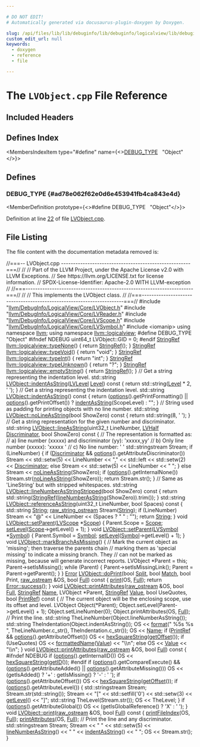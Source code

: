 ```yaml
---

# DO NOT EDIT!
# Automatically generated via docusaurus-plugin-doxygen by Doxygen.

slug: /api/files/lib/lib/debuginfo/lib/debuginfo/logicalview/lib/debuginfo/logicalview/core/lvobject-cpp
custom_edit_url: null
keywords:
  - doxygen
  - reference
  - file

---
```





# The `LVObject.cpp` File Reference

<DoxygenPage pluginConfig={pluginConfig}>



## Included Headers

<IncludesList>
<IncludesListItem
  filePath="llvm/DebugInfo/LogicalView/Core/LVObject.h"
  permalink="/docs/api/files/include/include/llvm/include/llvm/debuginfo/include/llvm/debuginfo/logicalview/include/llvm/debuginfo/logicalview/core/lvobject-h"
  isLocal="true" />
<IncludesListItem
  filePath="llvm/DebugInfo/LogicalView/Core/LVReader.h"
  permalink="/docs/api/files/include/include/llvm/include/llvm/debuginfo/include/llvm/debuginfo/logicalview/include/llvm/debuginfo/logicalview/core/lvreader-h"
  isLocal="true" />
<IncludesListItem
  filePath="llvm/DebugInfo/LogicalView/Core/LVScope.h"
  permalink="/docs/api/files/include/include/llvm/include/llvm/debuginfo/include/llvm/debuginfo/logicalview/include/llvm/debuginfo/logicalview/core/lvscope-h"
  isLocal="true" />
<IncludesListItem
  filePath="llvm/DebugInfo/LogicalView/Core/LVSymbol.h"
  permalink="/docs/api/files/include/include/llvm/include/llvm/debuginfo/include/llvm/debuginfo/logicalview/include/llvm/debuginfo/logicalview/core/lvsymbol-h"
  isLocal="true" />
<IncludesListItem
  filePath="iomanip"
  permalink=""
  isLocal="false" />
</IncludesList>

## Defines Index

<MembersIndex>

<MembersIndexItem
  type="#define"
  name={<><a href="#ad78e062f62e0d6e453941fb4ca843e4d">DEBUG&#95;TYPE</a>&nbsp;&nbsp;&nbsp;&quot;Object&quot;</>}>
</MembersIndexItem>

</MembersIndex>


<SectionDefinition>

## Defines

### DEBUG&#95;TYPE {#ad78e062f62e0d6e453941fb4ca843e4d}

<MemberDefinition
  prototype={<>#define DEBUG&#95;TYPE&nbsp;&nbsp;&nbsp;&quot;Object&quot;</>}>

Definition at line <a href="#l00022">22</a> of file <a href="/docs/api/files/lib/lib/debuginfo/lib/debuginfo/logicalview/lib/debuginfo/logicalview/core/lvobject-cpp">LVObject.cpp</a>.
</MemberDefinition>

</SectionDefinition>

## File Listing

The file content with the documentation metadata removed is:

<ProgramListing>

<Link id="l00001" /><CodeLine lineNumber="1"><Highlight kind="comment">//===-- LVObject.cpp ------------------------------------------------------===//</Highlight><Highlight kind="normal"></Highlight></CodeLine>
<Link id="l00002" /><CodeLine lineNumber="2"><Highlight kind="normal"></Highlight><Highlight kind="comment">//</Highlight><Highlight kind="normal"></Highlight></CodeLine>
<Link id="l00003" /><CodeLine lineNumber="3"><Highlight kind="normal"></Highlight><Highlight kind="comment">// Part of the LLVM Project, under the Apache License v2.0 with LLVM Exceptions.</Highlight><Highlight kind="normal"></Highlight></CodeLine>
<Link id="l00004" /><CodeLine lineNumber="4"><Highlight kind="normal"></Highlight><Highlight kind="comment">// See https://llvm.org/LICENSE.txt for license information.</Highlight><Highlight kind="normal"></Highlight></CodeLine>
<Link id="l00005" /><CodeLine lineNumber="5"><Highlight kind="normal"></Highlight><Highlight kind="comment">// SPDX-License-Identifier: Apache-2.0 WITH LLVM-exception</Highlight><Highlight kind="normal"></Highlight></CodeLine>
<Link id="l00006" /><CodeLine lineNumber="6"><Highlight kind="normal"></Highlight><Highlight kind="comment">//</Highlight><Highlight kind="normal"></Highlight></CodeLine>
<Link id="l00007" /><CodeLine lineNumber="7"><Highlight kind="normal"></Highlight><Highlight kind="comment">//===----------------------------------------------------------------------===//</Highlight><Highlight kind="normal"></Highlight></CodeLine>
<Link id="l00008" /><CodeLine lineNumber="8"><Highlight kind="normal"></Highlight><Highlight kind="comment">//</Highlight><Highlight kind="normal"></Highlight></CodeLine>
<Link id="l00009" /><CodeLine lineNumber="9"><Highlight kind="normal"></Highlight><Highlight kind="comment">// This implements the LVObject class.</Highlight><Highlight kind="normal"></Highlight></CodeLine>
<Link id="l00010" /><CodeLine lineNumber="10"><Highlight kind="normal"></Highlight><Highlight kind="comment">//</Highlight><Highlight kind="normal"></Highlight></CodeLine>
<Link id="l00011" /><CodeLine lineNumber="11"><Highlight kind="normal"></Highlight><Highlight kind="comment">//===----------------------------------------------------------------------===//</Highlight><Highlight kind="normal"></Highlight></CodeLine>
<Link id="l00012" /><CodeLine lineNumber="12"><Highlight kind="normal"></Highlight></CodeLine>
<Link id="l00013" /><CodeLine lineNumber="13"><Highlight kind="normal"></Highlight><Highlight kind="preprocessor">#include &quot;<a href="/docs/api/files/include/include/llvm/include/llvm/debuginfo/include/llvm/debuginfo/logicalview/include/llvm/debuginfo/logicalview/core/lvobject-h">llvm/DebugInfo/LogicalView/Core/LVObject.h</a>&quot;</Highlight><Highlight kind="normal"></Highlight></CodeLine>
<Link id="l00014" /><CodeLine lineNumber="14"><Highlight kind="normal"></Highlight><Highlight kind="preprocessor">#include &quot;<a href="/docs/api/files/include/include/llvm/include/llvm/debuginfo/include/llvm/debuginfo/logicalview/include/llvm/debuginfo/logicalview/core/lvreader-h">llvm/DebugInfo/LogicalView/Core/LVReader.h</a>&quot;</Highlight><Highlight kind="normal"></Highlight></CodeLine>
<Link id="l00015" /><CodeLine lineNumber="15"><Highlight kind="normal"></Highlight><Highlight kind="preprocessor">#include &quot;<a href="/docs/api/files/include/include/llvm/include/llvm/debuginfo/include/llvm/debuginfo/logicalview/include/llvm/debuginfo/logicalview/core/lvscope-h">llvm/DebugInfo/LogicalView/Core/LVScope.h</a>&quot;</Highlight><Highlight kind="normal"></Highlight></CodeLine>
<Link id="l00016" /><CodeLine lineNumber="16"><Highlight kind="normal"></Highlight><Highlight kind="preprocessor">#include &quot;<a href="/docs/api/files/include/include/llvm/include/llvm/debuginfo/include/llvm/debuginfo/logicalview/include/llvm/debuginfo/logicalview/core/lvsymbol-h">llvm/DebugInfo/LogicalView/Core/LVSymbol.h</a>&quot;</Highlight><Highlight kind="normal"></Highlight></CodeLine>
<Link id="l00017" /><CodeLine lineNumber="17"><Highlight kind="normal"></Highlight><Highlight kind="preprocessor">#include &lt;iomanip&gt;</Highlight><Highlight kind="normal"></Highlight></CodeLine>
<Link id="l00018" /><CodeLine lineNumber="18"><Highlight kind="normal"></Highlight></CodeLine>
<Link id="l00019" /><CodeLine lineNumber="19"><Highlight kind="normal"></Highlight><Highlight kind="keyword">using namespace </Highlight><Highlight kind="normal"><a href="/docs/api/namespaces/llvm">llvm</a>;</Highlight></CodeLine>
<Link id="l00020" /><CodeLine lineNumber="20"><Highlight kind="normal"></Highlight><Highlight kind="keyword">using namespace </Highlight><Highlight kind="normal"><a href="/docs/api/namespaces/llvm/logicalview">llvm::logicalview</a>;</Highlight></CodeLine>
<Link id="l00021" /><CodeLine lineNumber="21"><Highlight kind="normal"></Highlight></CodeLine>
<Link id="l00022" /><CodeLine lineNumber="22" lineLink="#ad78e062f62e0d6e453941fb4ca843e4d"><Highlight kind="normal"></Highlight><Highlight kind="preprocessor">#define DEBUG&#95;TYPE &quot;Object&quot;</Highlight><Highlight kind="normal"></Highlight></CodeLine>
<Link id="l00023" /><CodeLine lineNumber="23"><Highlight kind="normal"></Highlight></CodeLine>
<Link id="l00024" /><CodeLine lineNumber="24"><Highlight kind="normal"></Highlight><Highlight kind="preprocessor">#ifndef NDEBUG</Highlight><Highlight kind="normal"></Highlight></CodeLine>
<Link id="l00025" /><CodeLine lineNumber="25"><Highlight kind="normal">uint64&#95;t LVObject::GID = 0;</Highlight></CodeLine>
<Link id="l00026" /><CodeLine lineNumber="26"><Highlight kind="normal"></Highlight><Highlight kind="preprocessor">#endif</Highlight><Highlight kind="normal"></Highlight></CodeLine>
<Link id="l00027" /><CodeLine lineNumber="27"><Highlight kind="normal"></Highlight></CodeLine>
<Link id="l00028" /><CodeLine lineNumber="28" lineLink="/docs/api/namespaces/llvm/logicalview/#a774c03bd80c2740100178b581c7d7f8f"><Highlight kind="normal"><a href="/docs/api/classes/llvm/stringref">StringRef</a> <a href="/docs/api/namespaces/llvm/logicalview/#a774c03bd80c2740100178b581c7d7f8f">llvm::logicalview::typeNone</a>() &#123; </Highlight><Highlight kind="keywordflow">return</Highlight><Highlight kind="normal"> <a href="/docs/api/classes/llvm/stringref">StringRef</a>(); &#125;</Highlight></CodeLine>
<Link id="l00029" /><CodeLine lineNumber="29" lineLink="/docs/api/namespaces/llvm/logicalview/#ae02e5f410984a4ef397d06c42e44ff7a"><Highlight kind="normal"><a href="/docs/api/classes/llvm/stringref">StringRef</a> <a href="/docs/api/namespaces/llvm/logicalview/#ae02e5f410984a4ef397d06c42e44ff7a">llvm::logicalview::typeVoid</a>() &#123; </Highlight><Highlight kind="keywordflow">return</Highlight><Highlight kind="normal"> </Highlight><Highlight kind="stringliteral">&quot;void&quot;</Highlight><Highlight kind="normal">; &#125;</Highlight></CodeLine>
<Link id="l00030" /><CodeLine lineNumber="30" lineLink="/docs/api/namespaces/llvm/logicalview/#ad1c531a0699aebb488abde5cbf977c50"><Highlight kind="normal"><a href="/docs/api/classes/llvm/stringref">StringRef</a> <a href="/docs/api/namespaces/llvm/logicalview/#ad1c531a0699aebb488abde5cbf977c50">llvm::logicalview::typeInt</a>() &#123; </Highlight><Highlight kind="keywordflow">return</Highlight><Highlight kind="normal"> </Highlight><Highlight kind="stringliteral">&quot;int&quot;</Highlight><Highlight kind="normal">; &#125;</Highlight></CodeLine>
<Link id="l00031" /><CodeLine lineNumber="31" lineLink="/docs/api/namespaces/llvm/logicalview/#a60922260b893f6f8628b73c88c1fc5c6"><Highlight kind="normal"><a href="/docs/api/classes/llvm/stringref">StringRef</a> <a href="/docs/api/namespaces/llvm/logicalview/#a60922260b893f6f8628b73c88c1fc5c6">llvm::logicalview::typeUnknown</a>() &#123; </Highlight><Highlight kind="keywordflow">return</Highlight><Highlight kind="normal"> </Highlight><Highlight kind="stringliteral">&quot;?&quot;</Highlight><Highlight kind="normal">; &#125;</Highlight></CodeLine>
<Link id="l00032" /><CodeLine lineNumber="32" lineLink="/docs/api/namespaces/llvm/logicalview/#a6a2797528e8279aa6a07de8f556466b3"><Highlight kind="normal"><a href="/docs/api/classes/llvm/stringref">StringRef</a> <a href="/docs/api/namespaces/llvm/logicalview/#a6a2797528e8279aa6a07de8f556466b3">llvm::logicalview::emptyString</a>() &#123; </Highlight><Highlight kind="keywordflow">return</Highlight><Highlight kind="normal"> <a href="/docs/api/classes/llvm/stringref">StringRef</a>(); &#125;</Highlight></CodeLine>
<Link id="l00033" /><CodeLine lineNumber="33"><Highlight kind="normal"></Highlight></CodeLine>
<Link id="l00034" /><CodeLine lineNumber="34"><Highlight kind="normal"></Highlight><Highlight kind="comment">// Get a string representing the indentation level.</Highlight><Highlight kind="normal"></Highlight></CodeLine>
<Link id="l00035" /><CodeLine lineNumber="35" lineLink="/docs/api/classes/llvm/logicalview/lvobject/#ad56bb10245038b174ef3b677b057592e"><Highlight kind="normal">std::string <a href="/docs/api/classes/llvm/logicalview/lvobject/#a3cdf91e89eae0b90391ed4de8e888d48">LVObject::indentAsString</a>(<a href="/docs/api/namespaces/llvm/logicalview/#a4eaccc9c89c59a59cbfab176861e1581">LVLevel</a> <a href="/docs/api/namespaces/llvm/logicalview/#a9696bc411b0a7022c2cc78bff5173cefaa0db49ba470c1c9ae2128c3470339153">Level</a>)</Highlight><Highlight kind="keyword"> const </Highlight><Highlight kind="normal">&#123;</Highlight></CodeLine>
<Link id="l00036" /><CodeLine lineNumber="36"><Highlight kind="normal">  </Highlight><Highlight kind="keywordflow">return</Highlight><Highlight kind="normal"> std::string(<a href="/docs/api/namespaces/llvm/logicalview/#a9696bc411b0a7022c2cc78bff5173cefaa0db49ba470c1c9ae2128c3470339153">Level</a> &#42; 2, </Highlight><Highlight kind="charliteral">&#39; &#39;</Highlight><Highlight kind="normal">);</Highlight></CodeLine>
<Link id="l00037" /><CodeLine lineNumber="37"><Highlight kind="normal">&#125;</Highlight></CodeLine>
<Link id="l00038" /><CodeLine lineNumber="38"><Highlight kind="normal"></Highlight></CodeLine>
<Link id="l00039" /><CodeLine lineNumber="39"><Highlight kind="normal"></Highlight><Highlight kind="comment">// Get a string representing the indentation level.</Highlight><Highlight kind="normal"></Highlight></CodeLine>
<Link id="l00040" /><CodeLine lineNumber="40" lineLink="/docs/api/classes/llvm/logicalview/lvobject/#a3cdf91e89eae0b90391ed4de8e888d48"><Highlight kind="normal">std::string <a href="/docs/api/classes/llvm/logicalview/lvobject/#a3cdf91e89eae0b90391ed4de8e888d48">LVObject::indentAsString</a>()</Highlight><Highlight kind="keyword"> const </Highlight><Highlight kind="normal">&#123;</Highlight></CodeLine>
<Link id="l00041" /><CodeLine lineNumber="41"><Highlight kind="normal">  </Highlight><Highlight kind="keywordflow">return</Highlight><Highlight kind="normal"> (<a href="/docs/api/namespaces/llvm/logicalview/#adc3278484dd140d018661381153aaf8d">options</a>().getPrintFormatting() || <a href="/docs/api/namespaces/llvm/logicalview/#adc3278484dd140d018661381153aaf8d">options</a>().getPrintOffset())</Highlight></CodeLine>
<Link id="l00042" /><CodeLine lineNumber="42"><Highlight kind="normal">             ? <a href="/docs/api/classes/llvm/logicalview/lvobject/#a3cdf91e89eae0b90391ed4de8e888d48">indentAsString</a>(ScopeLevel)</Highlight></CodeLine>
<Link id="l00043" /><CodeLine lineNumber="43"><Highlight kind="normal">             : </Highlight><Highlight kind="stringliteral">&quot;&quot;</Highlight><Highlight kind="normal">;</Highlight></CodeLine>
<Link id="l00044" /><CodeLine lineNumber="44"><Highlight kind="normal">&#125;</Highlight></CodeLine>
<Link id="l00045" /><CodeLine lineNumber="45"><Highlight kind="normal"></Highlight></CodeLine>
<Link id="l00046" /><CodeLine lineNumber="46"><Highlight kind="normal"></Highlight><Highlight kind="comment">// String used as padding for printing objects with no line number.</Highlight><Highlight kind="normal"></Highlight></CodeLine>
<Link id="l00047" /><CodeLine lineNumber="47" lineLink="/docs/api/classes/llvm/logicalview/lvobject/#ac84d4fb8f9150eb2b1c33b5f578eea90"><Highlight kind="normal">std::string <a href="/docs/api/classes/llvm/logicalview/lvobject/#ac84d4fb8f9150eb2b1c33b5f578eea90">LVObject::noLineAsString</a>(</Highlight><Highlight kind="keywordtype">bool</Highlight><Highlight kind="normal"> ShowZero)</Highlight><Highlight kind="keyword"> const </Highlight><Highlight kind="normal">&#123;</Highlight></CodeLine>
<Link id="l00048" /><CodeLine lineNumber="48"><Highlight kind="normal">  </Highlight><Highlight kind="keywordflow">return</Highlight><Highlight kind="normal"> std::string(8, </Highlight><Highlight kind="charliteral">&#39; &#39;</Highlight><Highlight kind="normal">);</Highlight></CodeLine>
<Link id="l00049" /><CodeLine lineNumber="49"><Highlight kind="normal">&#125;</Highlight></CodeLine>
<Link id="l00050" /><CodeLine lineNumber="50"><Highlight kind="normal"></Highlight></CodeLine>
<Link id="l00051" /><CodeLine lineNumber="51"><Highlight kind="normal"></Highlight><Highlight kind="comment">// Get a string representation for the given number and discriminator.</Highlight><Highlight kind="normal"></Highlight></CodeLine>
<Link id="l00052" /><CodeLine lineNumber="52" lineLink="/docs/api/classes/llvm/logicalview/lvobject/#a37c137ed3c3bebc4ca879a8e4dfd3d7d"><Highlight kind="normal">std::string <a href="/docs/api/classes/llvm/logicalview/lvobject/#a37c137ed3c3bebc4ca879a8e4dfd3d7d">LVObject::lineAsString</a>(uint32&#95;t LineNumber, <a href="/docs/api/namespaces/llvm/logicalview/#adca89b91edd56113e539a1b1c5a4c26f">LVHalf</a> <a href="/docs/api/namespaces/llvm/logicalview/#a9696bc411b0a7022c2cc78bff5173cefa3d07d09db1423c8da8e60b5f36d2d903">Discriminator</a>,</Highlight></CodeLine>
<Link id="l00053" /><CodeLine lineNumber="53"><Highlight kind="normal">                                   </Highlight><Highlight kind="keywordtype">bool</Highlight><Highlight kind="normal"> ShowZero)</Highlight><Highlight kind="keyword"> const </Highlight><Highlight kind="normal">&#123;</Highlight></CodeLine>
<Link id="l00054" /><CodeLine lineNumber="54"><Highlight kind="normal">  </Highlight><Highlight kind="comment">// The representation is formatted as:</Highlight><Highlight kind="normal"></Highlight></CodeLine>
<Link id="l00055" /><CodeLine lineNumber="55"><Highlight kind="normal">  </Highlight><Highlight kind="comment">// a) line number (xxxxx) and discriminator (yy): &#39;xxxxx,yy&#39;</Highlight><Highlight kind="normal"></Highlight></CodeLine>
<Link id="l00056" /><CodeLine lineNumber="56"><Highlight kind="normal">  </Highlight><Highlight kind="comment">// b) Only line number (xxxxx):                   &#39;xxxxx   &#39;</Highlight><Highlight kind="normal"></Highlight></CodeLine>
<Link id="l00057" /><CodeLine lineNumber="57"><Highlight kind="normal">  </Highlight><Highlight kind="comment">// c) No line number:                             &#39;        &#39;</Highlight><Highlight kind="normal"></Highlight></CodeLine>
<Link id="l00058" /><CodeLine lineNumber="58"><Highlight kind="normal">  std::stringstream Stream;</Highlight></CodeLine>
<Link id="l00059" /><CodeLine lineNumber="59"><Highlight kind="normal">  </Highlight><Highlight kind="keywordflow">if</Highlight><Highlight kind="normal"> (LineNumber) &#123;</Highlight></CodeLine>
<Link id="l00060" /><CodeLine lineNumber="60"><Highlight kind="normal">    </Highlight><Highlight kind="keywordflow">if</Highlight><Highlight kind="normal"> (<a href="/docs/api/namespaces/llvm/logicalview/#a9696bc411b0a7022c2cc78bff5173cefa3d07d09db1423c8da8e60b5f36d2d903">Discriminator</a> &amp;&amp; <a href="/docs/api/namespaces/llvm/logicalview/#adc3278484dd140d018661381153aaf8d">options</a>().getAttributeDiscriminator())</Highlight></CodeLine>
<Link id="l00061" /><CodeLine lineNumber="61"><Highlight kind="normal">      Stream &lt;&lt; std::setw(5) &lt;&lt; LineNumber &lt;&lt; </Highlight><Highlight kind="stringliteral">&quot;,&quot;</Highlight><Highlight kind="normal"> &lt;&lt; std::left &lt;&lt; std::setw(2)</Highlight></CodeLine>
<Link id="l00062" /><CodeLine lineNumber="62"><Highlight kind="normal">             &lt;&lt; <a href="/docs/api/namespaces/llvm/logicalview/#a9696bc411b0a7022c2cc78bff5173cefa3d07d09db1423c8da8e60b5f36d2d903">Discriminator</a>;</Highlight></CodeLine>
<Link id="l00063" /><CodeLine lineNumber="63"><Highlight kind="normal">    </Highlight><Highlight kind="keywordflow">else</Highlight><Highlight kind="normal"></Highlight></CodeLine>
<Link id="l00064" /><CodeLine lineNumber="64"><Highlight kind="normal">      Stream &lt;&lt; std::setw(5) &lt;&lt; LineNumber &lt;&lt; </Highlight><Highlight kind="stringliteral">&quot;   &quot;</Highlight><Highlight kind="normal">;</Highlight></CodeLine>
<Link id="l00065" /><CodeLine lineNumber="65"><Highlight kind="normal">  &#125; </Highlight><Highlight kind="keywordflow">else</Highlight><Highlight kind="normal"></Highlight></CodeLine>
<Link id="l00066" /><CodeLine lineNumber="66"><Highlight kind="normal">    Stream &lt;&lt; <a href="/docs/api/classes/llvm/logicalview/lvobject/#ac84d4fb8f9150eb2b1c33b5f578eea90">noLineAsString</a>(ShowZero);</Highlight></CodeLine>
<Link id="l00067" /><CodeLine lineNumber="67"><Highlight kind="normal"></Highlight></CodeLine>
<Link id="l00068" /><CodeLine lineNumber="68"><Highlight kind="normal">  </Highlight><Highlight kind="keywordflow">if</Highlight><Highlight kind="normal"> (<a href="/docs/api/namespaces/llvm/logicalview/#adc3278484dd140d018661381153aaf8d">options</a>().getInternalNone())</Highlight></CodeLine>
<Link id="l00069" /><CodeLine lineNumber="69"><Highlight kind="normal">    Stream.str(<a href="/docs/api/classes/llvm/logicalview/lvobject/#ac84d4fb8f9150eb2b1c33b5f578eea90">noLineAsString</a>(ShowZero));</Highlight></CodeLine>
<Link id="l00070" /><CodeLine lineNumber="70"><Highlight kind="normal"></Highlight></CodeLine>
<Link id="l00071" /><CodeLine lineNumber="71"><Highlight kind="normal">  </Highlight><Highlight kind="keywordflow">return</Highlight><Highlight kind="normal"> Stream.str();</Highlight></CodeLine>
<Link id="l00072" /><CodeLine lineNumber="72"><Highlight kind="normal">&#125;</Highlight></CodeLine>
<Link id="l00073" /><CodeLine lineNumber="73"><Highlight kind="normal"></Highlight></CodeLine>
<Link id="l00074" /><CodeLine lineNumber="74"><Highlight kind="normal"></Highlight><Highlight kind="comment">// Same as &#39;LineString&#39; but with stripped whitespaces.</Highlight><Highlight kind="normal"></Highlight></CodeLine>
<Link id="l00075" /><CodeLine lineNumber="75" lineLink="/docs/api/classes/llvm/logicalview/lvobject/#aecf8de8c25352b77912539efc3c4bdf3"><Highlight kind="normal">std::string <a href="/docs/api/classes/llvm/logicalview/lvobject/#aecf8de8c25352b77912539efc3c4bdf3">LVObject::lineNumberAsStringStripped</a>(</Highlight><Highlight kind="keywordtype">bool</Highlight><Highlight kind="normal"> ShowZero)</Highlight><Highlight kind="keyword"> const </Highlight><Highlight kind="normal">&#123;</Highlight></CodeLine>
<Link id="l00076" /><CodeLine lineNumber="76"><Highlight kind="normal">  </Highlight><Highlight kind="keywordflow">return</Highlight><Highlight kind="normal"> std::string(<a href="/docs/api/classes/llvm/stringref">StringRef</a>(<a href="/docs/api/classes/llvm/logicalview/lvobject/#a56c79b694f7b59849dc64efabc9c3b70">lineNumberAsString</a>(ShowZero)).trim());</Highlight></CodeLine>
<Link id="l00077" /><CodeLine lineNumber="77"><Highlight kind="normal">&#125;</Highlight></CodeLine>
<Link id="l00078" /><CodeLine lineNumber="78"><Highlight kind="normal"></Highlight></CodeLine>
<Link id="l00079" /><CodeLine lineNumber="79" lineLink="/docs/api/classes/llvm/logicalview/lvobject/#a0e40564d3a2dc29ca5be453dbe05568c"><Highlight kind="normal">std::string <a href="/docs/api/classes/llvm/logicalview/lvobject/#a0e40564d3a2dc29ca5be453dbe05568c">LVObject::referenceAsString</a>(uint32&#95;t LineNumber,</Highlight></CodeLine>
<Link id="l00080" /><CodeLine lineNumber="80"><Highlight kind="normal">                                        </Highlight><Highlight kind="keywordtype">bool</Highlight><Highlight kind="normal"> Spaces)</Highlight><Highlight kind="keyword"> const </Highlight><Highlight kind="normal">&#123;</Highlight></CodeLine>
<Link id="l00081" /><CodeLine lineNumber="81"><Highlight kind="normal">  std::string <a href="/docs/api/namespaces/llvm/#ac226f3d2b9ca090171a8e0a8cb92c343a27118326006d3829667a400ad23d5d98">String</a>;</Highlight></CodeLine>
<Link id="l00082" /><CodeLine lineNumber="82"><Highlight kind="normal">  <a href="/docs/api/classes/llvm/raw-string-ostream">raw&#95;string&#95;ostream</a> Stream(<a href="/docs/api/namespaces/llvm/#ac226f3d2b9ca090171a8e0a8cb92c343a27118326006d3829667a400ad23d5d98">String</a>);</Highlight></CodeLine>
<Link id="l00083" /><CodeLine lineNumber="83"><Highlight kind="normal">  </Highlight><Highlight kind="keywordflow">if</Highlight><Highlight kind="normal"> (LineNumber)</Highlight></CodeLine>
<Link id="l00084" /><CodeLine lineNumber="84"><Highlight kind="normal">    Stream &lt;&lt; </Highlight><Highlight kind="stringliteral">&quot;@&quot;</Highlight><Highlight kind="normal"> &lt;&lt; LineNumber &lt;&lt; (Spaces ? </Highlight><Highlight kind="stringliteral">&quot; &quot;</Highlight><Highlight kind="normal"> : </Highlight><Highlight kind="stringliteral">&quot;&quot;</Highlight><Highlight kind="normal">);</Highlight></CodeLine>
<Link id="l00085" /><CodeLine lineNumber="85"><Highlight kind="normal"></Highlight></CodeLine>
<Link id="l00086" /><CodeLine lineNumber="86"><Highlight kind="normal">  </Highlight><Highlight kind="keywordflow">return</Highlight><Highlight kind="normal"> <a href="/docs/api/namespaces/llvm/#ac226f3d2b9ca090171a8e0a8cb92c343a27118326006d3829667a400ad23d5d98">String</a>;</Highlight></CodeLine>
<Link id="l00087" /><CodeLine lineNumber="87"><Highlight kind="normal">&#125;</Highlight></CodeLine>
<Link id="l00088" /><CodeLine lineNumber="88"><Highlight kind="normal"></Highlight></CodeLine>
<Link id="l00089" /><CodeLine lineNumber="89" lineLink="/docs/api/classes/llvm/logicalview/lvobject/#a980c7096c97db862ddec95e311bc60a7"><Highlight kind="normal"></Highlight><Highlight kind="keywordtype">void</Highlight><Highlight kind="normal"> <a href="/docs/api/classes/llvm/logicalview/lvobject/#a980c7096c97db862ddec95e311bc60a7">LVObject::setParent</a>(<a href="/docs/api/classes/llvm/logicalview/lvscope">LVScope</a> &#42;<a href="/docs/api/classes/llvm/logicalview/lvobject/#af6ec25fbed1ba22e74fe2173798fc6c1">Scope</a>) &#123;</Highlight></CodeLine>
<Link id="l00090" /><CodeLine lineNumber="90"><Highlight kind="normal">  Parent.Scope = <a href="/docs/api/classes/llvm/logicalview/lvobject/#af6ec25fbed1ba22e74fe2173798fc6c1">Scope</a>;</Highlight></CodeLine>
<Link id="l00091" /><CodeLine lineNumber="91"><Highlight kind="normal">  <a href="/docs/api/classes/llvm/logicalview/lvobject/#a4f4676dc32df6345482e9e84ed814274">setLevel</a>(<a href="/docs/api/classes/llvm/logicalview/lvobject/#af6ec25fbed1ba22e74fe2173798fc6c1">Scope</a>-&gt;getLevel() + 1);</Highlight></CodeLine>
<Link id="l00092" /><CodeLine lineNumber="92"><Highlight kind="normal">&#125;</Highlight></CodeLine>
<Link id="l00093" /><CodeLine lineNumber="93" lineLink="/docs/api/classes/llvm/logicalview/lvobject/#a0da483d93a05048df582a7abc08a6515"><Highlight kind="normal"></Highlight><Highlight kind="keywordtype">void</Highlight><Highlight kind="normal"> <a href="/docs/api/classes/llvm/logicalview/lvobject/#a980c7096c97db862ddec95e311bc60a7">LVObject::setParent</a>(<a href="/docs/api/classes/llvm/logicalview/lvsymbol">LVSymbol</a> &#42;<a href="/docs/api/classes/llvm/logicalview/lvobject/#aca73388280910037c4d10ff4e6c22756">Symbol</a>) &#123;</Highlight></CodeLine>
<Link id="l00094" /><CodeLine lineNumber="94"><Highlight kind="normal">  Parent.Symbol = <a href="/docs/api/classes/llvm/logicalview/lvobject/#aca73388280910037c4d10ff4e6c22756">Symbol</a>;</Highlight></CodeLine>
<Link id="l00095" /><CodeLine lineNumber="95"><Highlight kind="normal">  <a href="/docs/api/classes/llvm/logicalview/lvobject/#a4f4676dc32df6345482e9e84ed814274">setLevel</a>(<a href="/docs/api/classes/llvm/logicalview/lvobject/#aca73388280910037c4d10ff4e6c22756">Symbol</a>-&gt;getLevel() + 1);</Highlight></CodeLine>
<Link id="l00096" /><CodeLine lineNumber="96"><Highlight kind="normal">&#125;</Highlight></CodeLine>
<Link id="l00097" /><CodeLine lineNumber="97"><Highlight kind="normal"></Highlight></CodeLine>
<Link id="l00098" /><CodeLine lineNumber="98" lineLink="/docs/api/classes/llvm/logicalview/lvobject/#ac1d085ff08f6da33711c01f57d87eb49"><Highlight kind="normal"></Highlight><Highlight kind="keywordtype">void</Highlight><Highlight kind="normal"> <a href="/docs/api/classes/llvm/logicalview/lvobject/#ac1d085ff08f6da33711c01f57d87eb49">LVObject::markBranchAsMissing</a>() &#123;</Highlight></CodeLine>
<Link id="l00099" /><CodeLine lineNumber="99"><Highlight kind="normal">  </Highlight><Highlight kind="comment">// Mark the current object as &#39;missing&#39;; then traverse the parents chain</Highlight><Highlight kind="normal"></Highlight></CodeLine>
<Link id="l00100" /><CodeLine lineNumber="100"><Highlight kind="normal">  </Highlight><Highlight kind="comment">// marking them as &#39;special missing&#39; to indicate a missing branch. They</Highlight><Highlight kind="normal"></Highlight></CodeLine>
<Link id="l00101" /><CodeLine lineNumber="101"><Highlight kind="normal">  </Highlight><Highlight kind="comment">// can not be marked as missing, because will generate incorrect reports.</Highlight><Highlight kind="normal"></Highlight></CodeLine>
<Link id="l00102" /><CodeLine lineNumber="102"><Highlight kind="normal">  LVObject &#42;Parent = </Highlight><Highlight kind="keyword">this</Highlight><Highlight kind="normal">;</Highlight></CodeLine>
<Link id="l00103" /><CodeLine lineNumber="103"><Highlight kind="normal">  Parent-&gt;setIsMissing();</Highlight></CodeLine>
<Link id="l00104" /><CodeLine lineNumber="104"><Highlight kind="normal">  </Highlight><Highlight kind="keywordflow">while</Highlight><Highlight kind="normal"> (Parent) &#123;</Highlight></CodeLine>
<Link id="l00105" /><CodeLine lineNumber="105"><Highlight kind="normal">    Parent-&gt;setIsMissingLink();</Highlight></CodeLine>
<Link id="l00106" /><CodeLine lineNumber="106"><Highlight kind="normal">    Parent = Parent-&gt;getParent();</Highlight></CodeLine>
<Link id="l00107" /><CodeLine lineNumber="107"><Highlight kind="normal">  &#125;</Highlight></CodeLine>
<Link id="l00108" /><CodeLine lineNumber="108"><Highlight kind="normal">&#125;</Highlight></CodeLine>
<Link id="l00109" /><CodeLine lineNumber="109"><Highlight kind="normal"></Highlight></CodeLine>
<Link id="l00110" /><CodeLine lineNumber="110" lineLink="/docs/api/classes/llvm/logicalview/lvobject/#a188ae80eca4861c8c577fa5e905d8129"><Highlight kind="normal"><a href="/docs/api/classes/llvm/error">Error</a> <a href="/docs/api/classes/llvm/logicalview/lvobject/#a188ae80eca4861c8c577fa5e905d8129">LVObject::doPrint</a>(</Highlight><Highlight kind="keywordtype">bool</Highlight><Highlight kind="normal"> <a href="/docs/api/namespaces/llvm/logicalview/#a032987f23ff952c1def983c6bb120f00a8a9e64d86ed12ad40de129bc7f4683b2">Split</a>, </Highlight><Highlight kind="keywordtype">bool</Highlight><Highlight kind="normal"> <a href="/docs/api/namespaces/llvm/#a313a633eb3049b90e931206183e1251ea6da89265a9a8b0b28eb4946bb2ec0c6d">Match</a>, </Highlight><Highlight kind="keywordtype">bool</Highlight><Highlight kind="normal"> Print, <a href="/docs/api/classes/llvm/raw-ostream">raw&#95;ostream</a> &amp;OS,</Highlight></CodeLine>
<Link id="l00111" /><CodeLine lineNumber="111"><Highlight kind="normal">                        </Highlight><Highlight kind="keywordtype">bool</Highlight><Highlight kind="normal"> <a href="/docs/api/namespaces/llvm/#ad5b7ced2aa529c892b2219cd29b08760abbd47109890259c0127154db1af26c75">Full</a>)</Highlight><Highlight kind="keyword"> const </Highlight><Highlight kind="normal">&#123;</Highlight></CodeLine>
<Link id="l00112" /><CodeLine lineNumber="112"><Highlight kind="normal">  <a href="/docs/api/classes/llvm/logicalview/lvobject/#a3e05892840abc9d678e261136a722c8f">print</a>(OS, <a href="/docs/api/namespaces/llvm/#ad5b7ced2aa529c892b2219cd29b08760abbd47109890259c0127154db1af26c75">Full</a>);</Highlight></CodeLine>
<Link id="l00113" /><CodeLine lineNumber="113"><Highlight kind="normal">  </Highlight><Highlight kind="keywordflow">return</Highlight><Highlight kind="normal"> <a href="/docs/api/classes/llvm/error/#a4dfd0813c3d0e0a30439b5a3e9196b59">Error::success</a>();</Highlight></CodeLine>
<Link id="l00114" /><CodeLine lineNumber="114"><Highlight kind="normal">&#125;</Highlight></CodeLine>
<Link id="l00115" /><CodeLine lineNumber="115"><Highlight kind="normal"></Highlight></CodeLine>
<Link id="l00116" /><CodeLine lineNumber="116" lineLink="/docs/api/classes/llvm/logicalview/lvobject/#a380680c52658e054b402ae6608c1abae"><Highlight kind="normal"></Highlight><Highlight kind="keywordtype">void</Highlight><Highlight kind="normal"> <a href="/docs/api/classes/llvm/logicalview/lvobject/#a511a925253616e16867c610c2c101a51">LVObject::printAttributes</a>(<a href="/docs/api/classes/llvm/raw-ostream">raw&#95;ostream</a> &amp;OS, </Highlight><Highlight kind="keywordtype">bool</Highlight><Highlight kind="normal"> <a href="/docs/api/namespaces/llvm/#ad5b7ced2aa529c892b2219cd29b08760abbd47109890259c0127154db1af26c75">Full</a>, <a href="/docs/api/classes/llvm/stringref">StringRef</a> <a href="/docs/api/namespaces/llvm/logicalview/#af64c789b30b79a5f18889270bccef27ea49ee3087348e8d44e1feda1917443987">Name</a>,</Highlight></CodeLine>
<Link id="l00117" /><CodeLine lineNumber="117"><Highlight kind="normal">                               LVObject &#42;Parent, <a href="/docs/api/classes/llvm/stringref">StringRef</a> <a href="/docs/api/classes/llvm/value">Value</a>,</Highlight></CodeLine>
<Link id="l00118" /><CodeLine lineNumber="118"><Highlight kind="normal">                               </Highlight><Highlight kind="keywordtype">bool</Highlight><Highlight kind="normal"> UseQuotes, </Highlight><Highlight kind="keywordtype">bool</Highlight><Highlight kind="normal"> <a href="/docs/api/files/lib/lib/analysis/aliasanalysisevaluator-cpp/#a6451a1c6480d20ddadc050d111ed983e">PrintRef</a>)</Highlight><Highlight kind="keyword"> const </Highlight><Highlight kind="normal">&#123;</Highlight></CodeLine>
<Link id="l00119" /><CodeLine lineNumber="119"><Highlight kind="normal">  </Highlight><Highlight kind="comment">// The current object will be the enclosing scope, use its offset and level.</Highlight><Highlight kind="normal"></Highlight></CodeLine>
<Link id="l00120" /><CodeLine lineNumber="120"><Highlight kind="normal">  LVObject Object(&#42;Parent);</Highlight></CodeLine>
<Link id="l00121" /><CodeLine lineNumber="121"><Highlight kind="normal">  Object.setLevel(Parent-&gt;getLevel() + 1);</Highlight></CodeLine>
<Link id="l00122" /><CodeLine lineNumber="122"><Highlight kind="normal">  Object.setLineNumber(0);</Highlight></CodeLine>
<Link id="l00123" /><CodeLine lineNumber="123"><Highlight kind="normal">  Object.printAttributes(OS, <a href="/docs/api/namespaces/llvm/#ad5b7ced2aa529c892b2219cd29b08760abbd47109890259c0127154db1af26c75">Full</a>);</Highlight></CodeLine>
<Link id="l00124" /><CodeLine lineNumber="124"><Highlight kind="normal"></Highlight></CodeLine>
<Link id="l00125" /><CodeLine lineNumber="125"><Highlight kind="normal">  </Highlight><Highlight kind="comment">// Print the line.</Highlight><Highlight kind="normal"></Highlight></CodeLine>
<Link id="l00126" /><CodeLine lineNumber="126"><Highlight kind="normal">  std::string TheLineNumber(Object.lineNumberAsString());</Highlight></CodeLine>
<Link id="l00127" /><CodeLine lineNumber="127"><Highlight kind="normal">  std::string TheIndentation(Object.indentAsString());</Highlight></CodeLine>
<Link id="l00128" /><CodeLine lineNumber="128"><Highlight kind="normal">  OS &lt;&lt; <a href="/docs/api/namespaces/llvm/#a939bc2108d47080767f0c06ba56caec7">format</a>(</Highlight><Highlight kind="stringliteral">&quot; %5s %s &quot;</Highlight><Highlight kind="normal">, TheLineNumber.c&#95;str(), TheIndentation.c&#95;str());</Highlight></CodeLine>
<Link id="l00129" /><CodeLine lineNumber="129"><Highlight kind="normal"></Highlight></CodeLine>
<Link id="l00130" /><CodeLine lineNumber="130"><Highlight kind="normal">  OS &lt;&lt; <a href="/docs/api/namespaces/llvm/logicalview/#af64c789b30b79a5f18889270bccef27ea49ee3087348e8d44e1feda1917443987">Name</a>;</Highlight></CodeLine>
<Link id="l00131" /><CodeLine lineNumber="131"><Highlight kind="normal">  </Highlight><Highlight kind="keywordflow">if</Highlight><Highlight kind="normal"> (<a href="/docs/api/files/lib/lib/analysis/aliasanalysisevaluator-cpp/#a6451a1c6480d20ddadc050d111ed983e">PrintRef</a> &amp;&amp; <a href="/docs/api/namespaces/llvm/logicalview/#adc3278484dd140d018661381153aaf8d">options</a>().getAttributeOffset())</Highlight></CodeLine>
<Link id="l00132" /><CodeLine lineNumber="132"><Highlight kind="normal">    OS &lt;&lt; <a href="/docs/api/namespaces/llvm/logicalview/#a820f6df585d9c37a5904dd9703b0e356">hexSquareString</a>(<a href="/docs/api/classes/llvm/logicalview/lvobject/#ad2140967118b77a7ba7115ac2ba743ca">getOffset</a>());</Highlight></CodeLine>
<Link id="l00133" /><CodeLine lineNumber="133"><Highlight kind="normal">  </Highlight><Highlight kind="keywordflow">if</Highlight><Highlight kind="normal"> (UseQuotes)</Highlight></CodeLine>
<Link id="l00134" /><CodeLine lineNumber="134"><Highlight kind="normal">    OS &lt;&lt; <a href="/docs/api/namespaces/llvm/logicalview/#a975e05a429ba081a152682652ee640f9">formattedName</a>(<a href="/docs/api/classes/llvm/value">Value</a>) &lt;&lt; </Highlight><Highlight kind="stringliteral">&quot;\\n&quot;</Highlight><Highlight kind="normal">;</Highlight></CodeLine>
<Link id="l00135" /><CodeLine lineNumber="135"><Highlight kind="normal">  </Highlight><Highlight kind="keywordflow">else</Highlight><Highlight kind="normal"></Highlight></CodeLine>
<Link id="l00136" /><CodeLine lineNumber="136"><Highlight kind="normal">    OS &lt;&lt; <a href="/docs/api/classes/llvm/value">Value</a> &lt;&lt; </Highlight><Highlight kind="stringliteral">&quot;\\n&quot;</Highlight><Highlight kind="normal">;</Highlight></CodeLine>
<Link id="l00137" /><CodeLine lineNumber="137"><Highlight kind="normal">&#125;</Highlight></CodeLine>
<Link id="l00138" /><CodeLine lineNumber="138"><Highlight kind="normal"></Highlight></CodeLine>
<Link id="l00139" /><CodeLine lineNumber="139" lineLink="/docs/api/classes/llvm/logicalview/lvobject/#a511a925253616e16867c610c2c101a51"><Highlight kind="normal"></Highlight><Highlight kind="keywordtype">void</Highlight><Highlight kind="normal"> <a href="/docs/api/classes/llvm/logicalview/lvobject/#a511a925253616e16867c610c2c101a51">LVObject::printAttributes</a>(<a href="/docs/api/classes/llvm/raw-ostream">raw&#95;ostream</a> &amp;OS, </Highlight><Highlight kind="keywordtype">bool</Highlight><Highlight kind="normal"> <a href="/docs/api/namespaces/llvm/#ad5b7ced2aa529c892b2219cd29b08760abbd47109890259c0127154db1af26c75">Full</a>)</Highlight><Highlight kind="keyword"> const </Highlight><Highlight kind="normal">&#123;</Highlight></CodeLine>
<Link id="l00140" /><CodeLine lineNumber="140"><Highlight kind="normal"></Highlight><Highlight kind="preprocessor">#ifndef NDEBUG</Highlight><Highlight kind="normal"></Highlight></CodeLine>
<Link id="l00141" /><CodeLine lineNumber="141"><Highlight kind="normal">  </Highlight><Highlight kind="keywordflow">if</Highlight><Highlight kind="normal"> (<a href="/docs/api/namespaces/llvm/logicalview/#adc3278484dd140d018661381153aaf8d">options</a>().getInternalID())</Highlight></CodeLine>
<Link id="l00142" /><CodeLine lineNumber="142"><Highlight kind="normal">    OS &lt;&lt; <a href="/docs/api/namespaces/llvm/logicalview/#a820f6df585d9c37a5904dd9703b0e356">hexSquareString</a>(<a href="/docs/api/classes/llvm/logicalview/lvobject/#ab9b372fe51a0c6c8ef2e0565f28c5b4f">getID</a>());</Highlight></CodeLine>
<Link id="l00143" /><CodeLine lineNumber="143"><Highlight kind="normal"></Highlight><Highlight kind="preprocessor">#endif</Highlight><Highlight kind="normal"></Highlight></CodeLine>
<Link id="l00144" /><CodeLine lineNumber="144"><Highlight kind="normal">  </Highlight><Highlight kind="keywordflow">if</Highlight><Highlight kind="normal"> (<a href="/docs/api/namespaces/llvm/logicalview/#adc3278484dd140d018661381153aaf8d">options</a>().getCompareExecute() &amp;&amp;</Highlight></CodeLine>
<Link id="l00145" /><CodeLine lineNumber="145"><Highlight kind="normal">      (<a href="/docs/api/namespaces/llvm/logicalview/#adc3278484dd140d018661381153aaf8d">options</a>().getAttributeAdded() || <a href="/docs/api/namespaces/llvm/logicalview/#adc3278484dd140d018661381153aaf8d">options</a>().getAttributeMissing()))</Highlight></CodeLine>
<Link id="l00146" /><CodeLine lineNumber="146"><Highlight kind="normal">    OS &lt;&lt; (getIsAdded() ? </Highlight><Highlight kind="charliteral">&#39;+&#39;</Highlight><Highlight kind="normal"> : getIsMissing() ? </Highlight><Highlight kind="charliteral">&#39;-&#39;</Highlight><Highlight kind="normal"> : </Highlight><Highlight kind="charliteral">&#39; &#39;</Highlight><Highlight kind="normal">);</Highlight></CodeLine>
<Link id="l00147" /><CodeLine lineNumber="147"><Highlight kind="normal">  </Highlight><Highlight kind="keywordflow">if</Highlight><Highlight kind="normal"> (<a href="/docs/api/namespaces/llvm/logicalview/#adc3278484dd140d018661381153aaf8d">options</a>().getAttributeOffset())</Highlight></CodeLine>
<Link id="l00148" /><CodeLine lineNumber="148"><Highlight kind="normal">    OS &lt;&lt; <a href="/docs/api/namespaces/llvm/logicalview/#a820f6df585d9c37a5904dd9703b0e356">hexSquareString</a>(<a href="/docs/api/classes/llvm/logicalview/lvobject/#ad2140967118b77a7ba7115ac2ba743ca">getOffset</a>());</Highlight></CodeLine>
<Link id="l00149" /><CodeLine lineNumber="149"><Highlight kind="normal">  </Highlight><Highlight kind="keywordflow">if</Highlight><Highlight kind="normal"> (<a href="/docs/api/namespaces/llvm/logicalview/#adc3278484dd140d018661381153aaf8d">options</a>().getAttributeLevel()) &#123;</Highlight></CodeLine>
<Link id="l00150" /><CodeLine lineNumber="150"><Highlight kind="normal">    std::stringstream Stream;</Highlight></CodeLine>
<Link id="l00151" /><CodeLine lineNumber="151"><Highlight kind="normal">    Stream.str(std::string());</Highlight></CodeLine>
<Link id="l00152" /><CodeLine lineNumber="152"><Highlight kind="normal">    Stream &lt;&lt; </Highlight><Highlight kind="stringliteral">&quot;&#91;&quot;</Highlight><Highlight kind="normal"> &lt;&lt; std::setfill(</Highlight><Highlight kind="charliteral">&#39;0&#39;</Highlight><Highlight kind="normal">) &lt;&lt; std::setw(3) &lt;&lt; <a href="/docs/api/classes/llvm/logicalview/lvobject/#a959a880a044bc5df9bd3877d9a2001cd">getLevel</a>() &lt;&lt; </Highlight><Highlight kind="stringliteral">&quot;&#93;&quot;</Highlight><Highlight kind="normal">;</Highlight></CodeLine>
<Link id="l00153" /><CodeLine lineNumber="153"><Highlight kind="normal">    std::string TheLevel(Stream.str());</Highlight></CodeLine>
<Link id="l00154" /><CodeLine lineNumber="154"><Highlight kind="normal">    OS &lt;&lt; TheLevel;</Highlight></CodeLine>
<Link id="l00155" /><CodeLine lineNumber="155"><Highlight kind="normal">  &#125;</Highlight></CodeLine>
<Link id="l00156" /><CodeLine lineNumber="156"><Highlight kind="normal">  </Highlight><Highlight kind="keywordflow">if</Highlight><Highlight kind="normal"> (<a href="/docs/api/namespaces/llvm/logicalview/#adc3278484dd140d018661381153aaf8d">options</a>().getAttributeGlobal())</Highlight></CodeLine>
<Link id="l00157" /><CodeLine lineNumber="157"><Highlight kind="normal">    OS &lt;&lt; (getIsGlobalReference() ? </Highlight><Highlight kind="charliteral">&#39;X&#39;</Highlight><Highlight kind="normal"> : </Highlight><Highlight kind="charliteral">&#39; &#39;</Highlight><Highlight kind="normal">);</Highlight></CodeLine>
<Link id="l00158" /><CodeLine lineNumber="158"><Highlight kind="normal">&#125;</Highlight></CodeLine>
<Link id="l00159" /><CodeLine lineNumber="159"><Highlight kind="normal"></Highlight></CodeLine>
<Link id="l00160" /><CodeLine lineNumber="160" lineLink="/docs/api/classes/llvm/logicalview/lvobject/#a3e05892840abc9d678e261136a722c8f"><Highlight kind="normal"></Highlight><Highlight kind="keywordtype">void</Highlight><Highlight kind="normal"> <a href="/docs/api/classes/llvm/logicalview/lvobject/#a3e05892840abc9d678e261136a722c8f">LVObject::print</a>(<a href="/docs/api/classes/llvm/raw-ostream">raw&#95;ostream</a> &amp;OS, </Highlight><Highlight kind="keywordtype">bool</Highlight><Highlight kind="normal"> <a href="/docs/api/namespaces/llvm/#ad5b7ced2aa529c892b2219cd29b08760abbd47109890259c0127154db1af26c75">Full</a>)</Highlight><Highlight kind="keyword"> const </Highlight><Highlight kind="normal">&#123;</Highlight></CodeLine>
<Link id="l00161" /><CodeLine lineNumber="161"><Highlight kind="normal">  <a href="/docs/api/classes/llvm/logicalview/lvobject/#ab8487118377f4cf31efc67e57e3df85b">printFileIndex</a>(OS, <a href="/docs/api/namespaces/llvm/#ad5b7ced2aa529c892b2219cd29b08760abbd47109890259c0127154db1af26c75">Full</a>);</Highlight></CodeLine>
<Link id="l00162" /><CodeLine lineNumber="162"><Highlight kind="normal">  <a href="/docs/api/classes/llvm/logicalview/lvobject/#a511a925253616e16867c610c2c101a51">printAttributes</a>(OS, <a href="/docs/api/namespaces/llvm/#ad5b7ced2aa529c892b2219cd29b08760abbd47109890259c0127154db1af26c75">Full</a>);</Highlight></CodeLine>
<Link id="l00163" /><CodeLine lineNumber="163"><Highlight kind="normal"></Highlight></CodeLine>
<Link id="l00164" /><CodeLine lineNumber="164"><Highlight kind="normal">  </Highlight><Highlight kind="comment">// Print the line and any discriminator.</Highlight><Highlight kind="normal"></Highlight></CodeLine>
<Link id="l00165" /><CodeLine lineNumber="165"><Highlight kind="normal">  std::stringstream Stream;</Highlight></CodeLine>
<Link id="l00166" /><CodeLine lineNumber="166"><Highlight kind="normal">  Stream &lt;&lt; </Highlight><Highlight kind="stringliteral">&quot; &quot;</Highlight><Highlight kind="normal"> &lt;&lt; std::setw(5) &lt;&lt; <a href="/docs/api/classes/llvm/logicalview/lvobject/#a56c79b694f7b59849dc64efabc9c3b70">lineNumberAsString</a>() &lt;&lt; </Highlight><Highlight kind="stringliteral">&quot; &quot;</Highlight><Highlight kind="normal"></Highlight></CodeLine>
<Link id="l00167" /><CodeLine lineNumber="167"><Highlight kind="normal">         &lt;&lt; <a href="/docs/api/classes/llvm/logicalview/lvobject/#a3cdf91e89eae0b90391ed4de8e888d48">indentAsString</a>() &lt;&lt; </Highlight><Highlight kind="stringliteral">&quot; &quot;</Highlight><Highlight kind="normal">;</Highlight></CodeLine>
<Link id="l00168" /><CodeLine lineNumber="168"><Highlight kind="normal">  OS &lt;&lt; Stream.str();</Highlight></CodeLine>
<Link id="l00169" /><CodeLine lineNumber="169"><Highlight kind="normal">&#125;</Highlight></CodeLine>

</ProgramListing>

</DoxygenPage>
